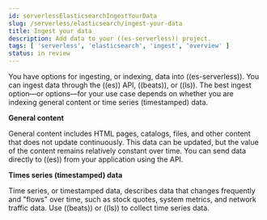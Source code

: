 ```yaml
---
id: serverlessElasticsearchIngestYourData
slug: /serverless/elasticsearch/ingest-your-data
title: Ingest your data
description: Add data to your ((es-serverless)) project.
tags: [ 'serverless', 'elasticsearch', 'ingest', 'overview' ]
status: in review
---
```


<DocBadge template="technical preview" />
You have options for ingesting, or indexing, data into ((es-serverless)).
You can ingest data through the <DocLink id="serverlessElasticsearchIngestDataThroughApi">((es)) API</DocLink>,
<DocLink id="serverlessElasticsearchIngestDataThroughBeats">((beats))</DocLink>, or
<DocLink id="serverlessElasticsearchIngestDataThroughLogstash">((ls))</DocLink>.
The best ingest option—or options—for your use case depends on whether you are indexing general content or time series (timestamped) data.

**General content**

General content includes HTML pages, catalogs, files, and other content that does not update continuously.
This data can be updated, but the value of the content remains relatively constant over time.
You can send data directly to ((es)) from your application using the API.

**Times series (timestamped) data**

Time series, or timestamped data, describes data that changes frequently and "flows" over time, such as stock quotes, system metrics, and network traffic data.
Use ((beats)) or ((ls)) to collect time series data.
